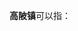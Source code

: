 '''高陂镇'''可以指：
{{PRC admin/disambig|35/08/22/104/000|36/08/28/105/000|44/14/22/124/000}}
{{disambig|cat=三字中国镇名消歧义}}
